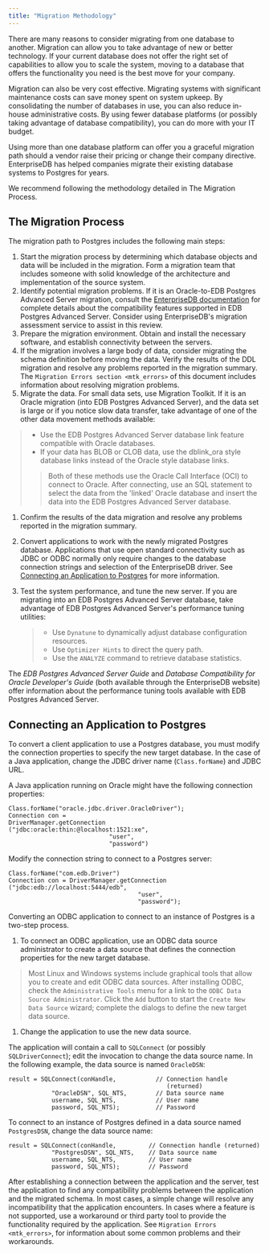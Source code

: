 ```yaml
---
title: "Migration Methodology"
---
```


There are many reasons to consider migrating from one database to another. Migration can allow you to take advantage of new or better technology. If your current database does not offer the right set of capabilities to allow you to scale the system, moving to a database that offers the functionality you need is the best move for your company.

Migration can also be very cost effective. Migrating systems with significant maintenance costs can save money spent on system upkeep. By consolidating the number of databases in use, you can also reduce in-house administrative costs. By using fewer database platforms (or possibly taking advantage of database compatibility), you can do more with your IT budget.

Using more than one database platform can offer you a graceful migration path should a vendor raise their pricing or change their company directive. EnterpriseDB has helped companies migrate their existing database systems to Postgres for years.

We recommend following the methodology detailed in The Migration Process.

## The Migration Process

The migration path to Postgres includes the following main steps:

1.  Start the migration process by determining which database objects and data will be included in the migration. Form a migration team that includes someone with solid knowledge of the architecture and implementation of the source system.
2.  Identify potential migration problems. If it is an Oracle-to-EDB Postgres Advanced Server migration, consult the [EnterpriseDB documentation](https://www.enterprisedb.com/edb-docs/p/edb-postgres-advanced-server) for complete details about the compatibility features supported in EDB Postgres Advanced Server. Consider using EnterpriseDB's migration assessment service to assist in this review.
3.  Prepare the migration environment. Obtain and install the necessary software, and establish connectivity between the servers.
4.  If the migration involves a large body of data, consider migrating the schema definition before moving the data. Verify the results of the DDL migration and resolve any problems reported in the migration summary. The `Migration Errors section <mtk_errors>` of this document includes information about resolving migration problems.
5.  Migrate the data. For small data sets, use Migration Toolkit. If it is an Oracle migration (into EDB Postgres Advanced Server), and the data set is large or if you notice slow data transfer, take advantage of one of the other data movement methods available:

> -   Use the EDB Postgres Advanced Server database link feature compatible with Oracle databases.
> -   If your data has BLOB or CLOB data, use the dblink\_ora style database links instead of the Oracle style database links.
>
> > Both of these methods use the Oracle Call Interface (OCI) to connect to Oracle. After connecting, use an SQL statement to select the data from the 'linked' Oracle database and insert the data into the EDB Postgres Advanced Server database.

1.  Confirm the results of the data migration and resolve any problems reported in the migration summary.

2.  Convert applications to work with the newly migrated Postgres database. Applications that use open standard connectivity such as JDBC or ODBC normally only require changes to the database connection strings and selection of the EnterpriseDB driver. See [Connecting an Application to Postgres](#connecting_application_postgres) for more information.

3.  Test the system performance, and tune the new server. If you are migrating into an EDB Postgres Advanced Server database, take advantage of EDB Postgres Advanced Server's performance tuning utilities:

    > -   Use `Dynatune` to dynamically adjust database configuration resources.
    > -   Use `Optimizer Hints` to direct the query path.
    > -   Use the `ANALYZE` command to retrieve database statistics.

The *EDB Postgres Advanced Server Guide* and *Database* *Compatibility* *for* *Oracle* *Developer's* *Guide* (both available through the EnterpriseDB website) offer information about the performance tuning tools available with EDB Postgres Advanced Server.

<div id="connecting_application_postgres" class="registered_link"></div>

## Connecting an Application to Postgres

To convert a client application to use a Postgres database, you must modify the connection properties to specify the new target database. In the case of a Java application, change the JDBC driver name (`Class.forName`) and JDBC URL.

A Java application running on Oracle might have the following connection properties:

``` text
Class.forName("oracle.jdbc.driver.OracleDriver");
Connection con =
DriverManager.getConnection
("jdbc:oracle:thin:@localhost:1521:xe",
                            "user",
                            "password")
```

Modify the connection string to connect to a Postgres server:

``` text
Class.forName("com.edb.Driver")
Connection con = DriverManager.getConnection
("jdbc:edb://localhost:5444/edb",
                                    "user",
                                    "password");
```

Converting an ODBC application to connect to an instance of Postgres is a two-step process.

1.  To connect an ODBC application, use an ODBC data source administrator to create a data source that defines the connection properties for the new target database.

> Most Linux and Windows systems include graphical tools that allow you to create and edit ODBC data sources. After installing ODBC, check the `Administrative Tools` menu for a link to the `ODBC Data Source Administrator`. Click the `Add` button to start the `Create New Data Source` wizard; complete the dialogs to define the new target data source.

1.  Change the application to use the new data source.

The application will contain a call to `SQLConnect` (or possibly `SQLDriverConnect`); edit the invocation to change the data source name. In the following example, the data source is named `OracleDSN`:

``` text
result = SQLConnect(conHandle,           // Connection handle
                                            (returned)
            "OracleDSN", SQL_NTS,        // Data source name
            username, SQL_NTS,           // User name
            password, SQL_NTS);          // Password
```

To connect to an instance of Postgres defined in a data source named `PostgresDSN`, change the data source name:

``` text
result = SQLConnect(conHandle,         // Connection handle (returned)
            "PostgresDSN", SQL_NTS,    // Data source name
            username, SQL_NTS,         // User name
            password, SQL_NTS);        // Password
```

After establishing a connection between the application and the server, test the application to find any compatibility problems between the application and the migrated schema. In most cases, a simple change will resolve any incompatibility that the application encounters. In cases where a feature is not supported, use a workaround or third party tool to provide the functionality required by the application. See `Migration Errors <mtk_errors>`, for information about some common problems and their workarounds.
